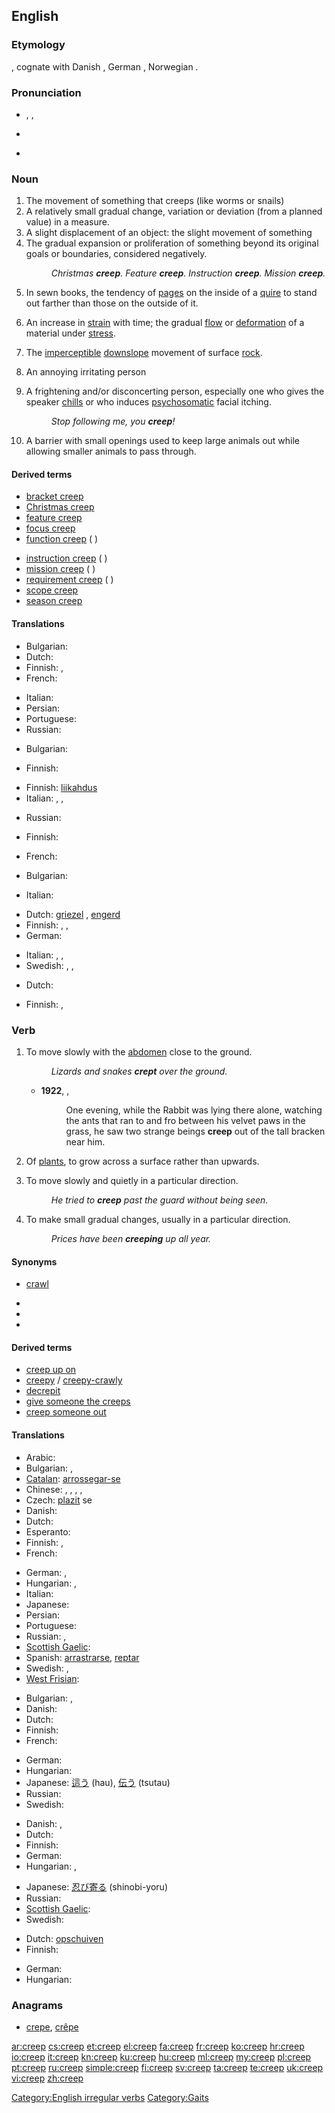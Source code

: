 {{also|CREEP}}
==English==

===Etymology===
{{etyl|ang}} {{term|creopan|crēopan|lang=ang}}, cognate with Danish {{term|krybe|lang=da}}, German {{term|kriechen|lang=de}}, Norwegian {{term|krype|lang=no}}.

===Pronunciation===
* {{enPR|krēp}}, {{IPA|/kriːp/}}, {{SAMPA|/kri:p/}}
* {{audio|en-us-creep.ogg|Audio (US)}}

* {{rhymes|iːp}}

===Noun===
{{en-noun}}

# The movement of something that creeps (like worms or snails)
# A relatively small gradual change, variation or deviation (from a planned value) in a measure.
# A slight displacement of an object: the slight movement of something
# The gradual expansion or proliferation of something beyond its original goals or boundaries, considered negatively.
#: ''Christmas '''creep'''. Feature '''creep'''. Instruction '''creep'''. Mission '''creep'''.''
# {{context|publishing}} In sewn books, the tendency of [[page]]s on the inside of a [[quire]] to stand out farther than those on the outside of it.
# {{context|materials science}} An increase in [[strain]] with time; the gradual [[flow]] or [[deformation]] of a material under [[stress]].
# {{geology}} The [[imperceptible]] [[downslope]] movement of surface [[rock]].
# {{context|informal|pejorative}} An annoying irritating person
# {{context|informal|pejorative}} A frightening and/or disconcerting person, especially one who gives the speaker [[chills]] or who induces [[psychosomatic]] facial itching.
#: ''Stop following me, you '''creep'''!''
# {{context|agriculture}} A barrier with small openings used to keep large animals out while allowing smaller animals to pass through.

====Derived terms====
{{der-top|gradual expansion or proliferation, negatively}}
* [[bracket creep]]
* [[Christmas creep]]
* [[feature creep]]
* [[focus creep]]
* [[function creep]] (<!--until defined-->{{w|function creep}})
{{der-mid}}
* [[instruction creep]] (<!--until defined-->{{w|instruction creep}})
* [[mission creep]] (<!--until defined-->{{w|mission creep}})
* [[requirement creep]] (<!--until defined-->{{w|requirement creep}})
* [[scope creep]]
* [[season creep]]
{{der-bottom}}

====Translations====
{{trans-top|movement of something that creeps}}
* Bulgarian: {{t|bg|пълзене}}
* Dutch: {{t-|nl|kruip|m}}
* Finnish: {{t-|fi|ryömintä}}, {{t+|fi|matelu}}
* French: {{t+|fr|rampement|m}}
{{trans-mid}}
* Italian: {{t+|it|strisciare|m}}
* Persian: {{t|fa|خزیدن|xs=Persian}}
* Portuguese: {{t|pt|rastejar}}
* Russian: {{t|ru|ползание|n|tr=pólzanije}}
{{trans-bottom}}

{{trans-top|small gradual change in a measure}}
* Bulgarian: {{t|bg|пълзене|n}}
{{trans-mid}}
* Finnish: {{t-|fi|ryömintä}}
{{trans-bottom}}

{{trans-top|slight displacement}}
* Finnish: [[liikahdus]]
* Italian: {{t-|it|scorrimento}},  {{t-|it|spostamento}},  {{t+|it|deriva}}
{{trans-mid}}
* Russian: {{t|ru|сползание|n|tr=spolzánije}}
{{trans-bottom}}

{{trans-top|gradual expansion or proliferation, negatively}}
{{trans-mid}}
{{trans-bottom}}

{{trans-top|publishing: tendency of pages inside of a quire to stand out}}
{{trans-mid}}
{{trans-bottom}}

{{trans-top|gradual deformation of material under stress}}
* Finnish: {{t-|fi|viruminen}}
{{trans-mid}}
* French: {{t+|fr|fatigue|f}}
{{trans-bottom}}

{{trans-top|geology: imperceptible downslope movement of surface}}
* Bulgarian: {{t|bg|свличане}}
{{trans-mid}}
* Italian: {{t-|it|scollamento}}
{{trans-bottom}}

{{trans-top|informal: annoyingly unpleasant person}}
* Dutch: [[griezel]] {{m}}, [[engerd]] {{m}}
* Finnish: {{t-|fi|nilkki}}, {{t|fi|karmio}}, {{t|fi|karmio}}
* German: {{t+|de|Knilch|m}}
{{trans-mid}}
* Italian: {{t+|it|antipatico|m}},  {{t-|it|ruffiano}},  {{t+|it|lecchino}}
* Swedish: {{t|sv|miffo|n}}, {{t+|sv|äckel|n}}, {{t|sv|äckelpotta|c}}
{{trans-bottom}}

{{trans-top|pejorative: frightening or disconcerting person}}
* Dutch: {{t|nl|engerd|m|f}}
{{trans-mid}}
* Finnish: {{t+|fi|kyylä}}, {{t-|fi|hyypiö}}
{{trans-bottom}}

{{trans-top|agriculture: barrier with small openings}}
{{trans-mid}}
{{trans-bottom}}

===Verb===
{{en-verb|creeps|creeping|'''[[crept]]''' or '''[[creeped]]'''|'''[[crept]]''', '''[[creeped]]''', or archaic '''[[cropen]]'''}}

# {{intransitive}} To move slowly with the [[abdomen]] close to the ground.
#: ''Lizards and snakes '''crept''' over the ground.''
#* '''1922''', {{w|Margery Williams}}, ''{{w|The Velveteen Rabbit}}''
#*:One evening, while the Rabbit was lying there alone, watching the ants that ran to and fro between his velvet paws in the grass, he saw two strange beings '''creep''' out of the tall bracken near him.
# {{intransitive}} Of [[plant]]s, to grow across a surface rather than upwards.
# {{intransitive}} To move slowly and quietly in a particular direction.
#: ''He tried to '''creep''' past the guard without being seen.''
# {{intransitive}} To make small gradual changes, usually in a particular direction.
#: ''Prices have been '''creeping''' up all year.''

====Synonyms====
* {{sense|move slowly with the abdomen close to the ground}} [[crawl]]
* {{sense|grow across a surface rather than upwards}}
* {{sense|move slowly and quietly in a particular direction}}
* {{sense|make small gradual changes}}

====Derived terms====
* [[creep up on]]
* [[creepy]] / [[creepy-crawly]]
* [[decrepit]]
* [[give someone the creeps]]
* [[creep someone out]]

====Translations====
{{trans-top|move slowly with the abdomen close to the ground}}
* Arabic: {{t|ar|زحف|tr=zaHafa}}
* Bulgarian: {{t|bg|пълзя}},  {{t|bg|лазя}}
* [[Catalan]]: [[arrossegar-se]]
* Chinese: {{t-|cmn|爬|tr=pá|sc=Hani}}, {{t-|cmn|匍|tr=pú|sc=Hani}}, {{t|cmn|爬行|tr=páxíng|sc=Hani}},  {{t|cmn|匍匐|tr=púfú|sc=Hani}},  {{t|cmn|蛇行|tr=shéxíng|sc=Hani}}
* Czech: [[plazit]] se
* Danish: {{t-|da|krybe}}
* Dutch: {{t+|nl|kruipen}}
* Esperanto: {{t-|eo|rampi|xs=Esperanto}}
* Finnish: {{t+|fi|ryömiä}}, {{t+|fi|madella}}
* French: {{t+|fr|ramper}}
{{trans-mid}}
* German: {{t+|de|kriechen}}, {{t+|de|krabbeln}}
* Hungarian: {{t+|hu|kúszik}},  {{t+|hu|mászik}}
* Italian: {{t+|it|strisciare}}
* Japanese: {{t-|ja|這う|tr=hau}}
* Persian: {{t|fa|خزیدن|xs=Persian}}
* Portuguese: {{t+|pt|rastejar}}
* Russian: {{t+|ru|ползать|tr=pólzat'}},  {{t+|ru|ползти|tr=polztí}}
* [[Scottish Gaelic]]: {{t-|gd|èalaidh|xs=Scottish Gaelic}}
* Spanish: [[arrastrarse]], [[reptar]]
* Swedish: {{t|sv|krypa}}, {{t|sv|kräla}}
* [[West Frisian]]: {{t+|fy|krûpe|xs=West Frisian}}
{{trans-bottom}}

{{trans-top|grow across a surface rather than upwards}}
* Bulgarian: {{t|bg|пълзя}},  {{t|bg|стеля се}}
* Danish: {{t-|da|krybe}}
* Dutch: {{t+|nl|kruipen}}
* Finnish: {{t+|fi|ryömiä}}
* French: {{t+|fr|ramper}}
{{trans-mid}}
* German: {{t+|de|kriechen}}
* Hungarian: {{t+|hu|kúszik}}
* Japanese: [[這う]] (hau), [[伝う]] (tsutau)
* Russian: {{t|ru|стелиться|tr=stelít'sja}}
* Swedish: {{t-|sv|klänga}}
{{trans-bottom}}

{{trans-top|move slowly and quietly in a particular direction}}
* Danish: {{t-|da|krybe}}, {{t+|da|liste}}
* Dutch: {{t+|nl|kruipen}}
* Finnish: {{t+|fi|hiipiä}}
* German: {{t+|de|schleichen}}
* Hungarian: {{t|hu|lopakodik}},  {{t|hu|oson}}
{{trans-mid}}
* Japanese: [[忍び寄る]] (shinobi-yoru)
* Russian: {{t+|ru|красться|tr=krást'sja }}
* [[Scottish Gaelic]]: {{t-|gd|èalaidh|xs=Scottish Gaelic}}
* Swedish: {{t+|sv|smyga}}
{{trans-bottom}}

{{trans-top|change or deviate gradually}}
* Dutch: [[opschuiven]]
* Finnish: {{t+|fi|hiipiä}}
{{trans-mid}}
* German: {{t+|de|schleichen}}
* Hungarian: {{t+|hu|kúszik}}
{{trans-bottom}}

===Anagrams===
* [[crepe#English|crepe]], [[crêpe#English|crêpe]]

[[Category:English irregular verbs]]
[[Category:Gaits]]

[[ar:creep]]
[[cs:creep]]
[[et:creep]]
[[el:creep]]
[[fa:creep]]
[[fr:creep]]
[[ko:creep]]
[[hr:creep]]
[[io:creep]]
[[it:creep]]
[[kn:creep]]
[[ku:creep]]
[[hu:creep]]
[[ml:creep]]
[[my:creep]]
[[pl:creep]]
[[pt:creep]]
[[ru:creep]]
[[simple:creep]]
[[fi:creep]]
[[sv:creep]]
[[ta:creep]]
[[te:creep]]
[[uk:creep]]
[[vi:creep]]
[[zh:creep]]